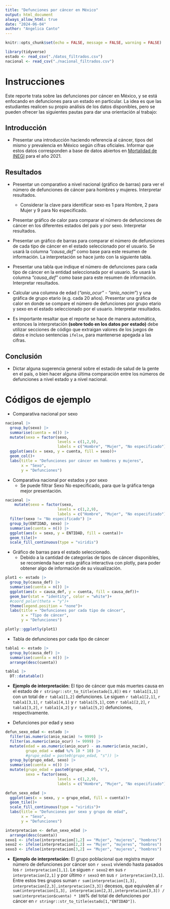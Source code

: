 ---
title: "Defunciones por cáncer en México"
output: html_document
always_allow_html: true
date: "2024-06-04"
author: "Angelica Canto"
---

```{r preparacion, echo = FALSE, message=FALSE}
knitr::opts_chunk$set(echo = FALSE, message = FALSE, warning = FALSE)

library(tidyverse)
estado <- read_csv("./datos_filtrados.csv")
nacional <- read_csv("./nacional_filtrados.csv")
```

# Instrucciones

Este reporte trata sobre las defunciones por cáncer en México, y se está enfocando en defunciones para un estado en particular. La idea es que las estudiantes realicen su propio análisis de los datos disponibles, pero se pueden ofrecer las siguientes pautas para dar una orientación al trabajo:

## Introducción

* Presentar una introducción haciendo referencia al cáncer, tipos del mismo y prevalencia en México según cifras oficiales. Informar que estos datos corresponden a base de datos abiertos en [Mortalidad de INEGI](https://www.inegi.org.mx/programas/mortalidad/#datos_abiertos) para el año 2021.

## Resultados

* Presentar un comparativo a nivel nacional (gráfico de barras) para ver el número de defunciones de cáncer para hombres y mujeres. Interpretar resultados.
  + Considerar la clave para identificar sexo es 1 para Hombre, 2 para Mujer y 9 para No especificado.

* Presentar gráfico de calor para comparar el número de defunciones de cáncer en los diferentes estados del país y por sexo. Interpretar resultados.

* Presentar un gráfico de barras para comparar el número de defunciones de cada tipo de cáncer en el estado seleccionado por el usuario. Se usará la columna *"causa_def"* como base para este resumen de información. La interpretación se hace junto con la siguiente tabla.

* Presentar una tabla que indique el número de defunciones para cada tipo de cáncer en la entidad seleccionada por el usuario. Se usará la columna *"causa_def"* como base para este resumen de información. Interpretar resultados.

* Calcular una columna de edad (*"anio_ocur"* - *"anio_nacim"*) y una gráfica de grupo etario (e.g. cada 20 años). Presentar una gráfica de calor en donde se compare el número de defunciones por grupo etario y sexo en el estado seleccionado por el usuario. Interpretar resultados.

* Es importante resaltar que el reporte se hace de manera automática, entonces la interpretación **(sobre todo en los datos por estado)** debe utilizar secciones de código que extraigan valores de los juegos de datos e incluso sentencias `ifelse`, para mantenerse apegada a las cifras.

## Conclusión

* Dictar alguna sugerencia general sobre el estado de salud de la gente en el país, o bien hacer alguna última comparación entre los números de defunciones a nivel estado y a nivel nacional. 

# Códigos de ejemplo

* Comparativa nacional por sexo

```{r defun_nacional_sexo, echo=FALSE}
nacional |> 
  group_by(sexo) |> 
  summarise(cuenta = n()) |> 
  mutate(sexo = factor(sexo, 
                       levels = c(1,2,9),
                       labels = c("Hombre", "Mujer", "No especificado"))) |> 
  ggplot(aes(x = sexo, y = cuenta, fill = sexo))+
  geom_col()+
  labs(title = "Defunciones por cáncer en hombres y mujeres",
       x = "Sexo",
       y = "Defunciones")
```

* Comparativa nacional por estados y por sexo
  + Se puede filtrar Sexo No especificado, para que la gráfica tenga mejor presentación.

```{r defun_nacional_estados_sexo, echo = FALSE, message=FALSE}
nacional |> 
    mutate(sexo = factor(sexo, 
                       levels = c(1,2,9),
                       labels = c("Hombre", "Mujer", "No especificado"))) |>
  filter(sexo != "No especificado") |> 
  group_by(ENTIDAD, sexo) |> 
  summarise(cuenta = n()) |> 
  ggplot(aes(x = sexo, y = ENTIDAD, fill = cuenta))+
  geom_tile()+
  scale_fill_continuous(type = "viridis")
```

* Gráfico de barras para el estado seleccionado.
  + Debido a la cantidad de categorías de tipos de cáncer disponibles, se recomienda hacer esta gráfica interactiva con plotly, para poder obtener algo de información de su visualización.

```{r defun_estado_ tipocancer_grafica}
plot1 <- estado |> 
  group_by(causa_def) |> 
  summarise(cuenta = n()) |> 
  ggplot(aes(x = causa_def, y = cuenta, fill = causa_def))+
  geom_bar(stat = "identity", color = "white")+
  #coord_polar(theta = "y")+
  theme(legend.position = "none")+
  labs(title = "Defunciones por cada tipo de cáncer",
       x = "Tipo de cáncer",
       y = "Defunciones")

plotly::ggplotly(plot1)
```

* Tabla de defunciones por cada tipo de cáncer

```{r defun_estado_tipocancer_tabla}
tabla1 <- estado |> 
  group_by(causa_def) |> 
  summarise(cuenta = n()) |> 
  arrange(desc(cuenta)) 

tabla1 |> 
  DT::datatable()
```

* **Ejemplo de interpretación:** El tipo de cáncer que más muertes causa en el estado de `r stringr::str_to_title(estado[1,8])` es `r tabla1[1,1]` con un total de `r tabla1[1,2]` defunciones. Le siguen `r tabla1[2,1]`, `r tabla1[3,1]`, `r tabla1[4,1]` y `r tabla1[5,1]`, con `r tabla1[2,2]`, `r tabla1[3,2]`, `r tabla1[4,2]` y `r tabla1[5,2]` defunciones, respectivamente.
  
* Defunciones por edad y sexo

```{r defun_estado_edadsexo}
defun_sexo_edad <- estado |> 
  filter(as.numeric(anio_nacim) != 9999) |>
  filter(as.numeric(anio_ocur) != 9999) |> 
  mutate(edad = as.numeric(anio_ocur) - as.numeric(anio_nacim),
         grupo_edad = edad %/% 10 * 10) |>
         #grupo_edad = paste0(grupo_edad, "s")) |> 
  group_by(grupo_edad, sexo) |> 
  summarise(cuenta = n()) |> 
  mutate(grupo_edad = paste0(grupo_edad, "s"),
         sexo = factor(sexo, 
                       levels = c(1,2,9),
                       labels = c("Hombre", "Mujer", "No especificado")))

defun_sexo_edad |> 
  ggplot(aes(x = sexo, y = grupo_edad, fill = cuenta))+
  geom_tile()+
  scale_fill_continuous(type = "viridis")+
  labs(title = "Defunciones por sexo y grupo de edad",
       x = "Sexo",
       y = "Defunciones")
```

```{r defun_estado_sexoedad_interpretacion}
interpretacion <- defun_sexo_edad |> 
  arrange(desc(cuenta))
sexo1 <- ifelse(interpretacion[1,2] == "Mujer", "mujeres", "hombres")
sexo2 <- ifelse(interpretacion[2,2] == "Mujer", "mujeres", "hombres")
sexo3 <- ifelse(interpretacion[3,2] == "Mujer", "mujeres", "hombres")
```

* **Ejemplo de interpretación:** El grupo poblacional que registra mayor número de defunciones por cáncer son `r sexo1` viviendo hasta pasados los `r interpretacion[1,1]`. Le siguen `r sexo2` en sus `r interpretacion[2,1]` y por último `r sexo3` en sus `r interpretacion[3,1]`. Entre estos tres grupos suman `r sum(interpretacion[1,3], interpretacion[2,3],interpretacion[3,3])` decesos, que equivalen al `r sum(interpretacion[1,3], interpretacion[2,3],interpretacion[3,3]) / sum(interpretacion$cuenta) * 100`% del total de defunciones por cáncer en `r stringr::str_to_title(estado[1,"ENTIDAD"])`.

